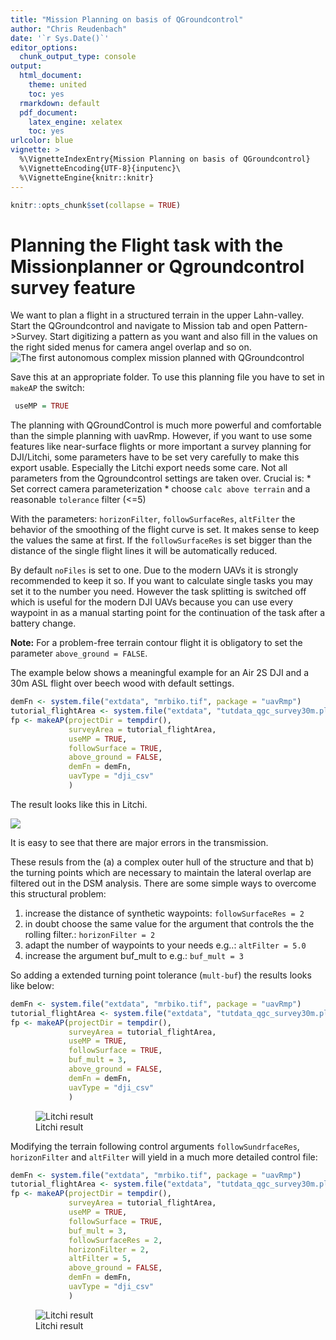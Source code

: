 ```yaml
---
title: "Mission Planning on basis of QGroundcontrol"
author: "Chris Reudenbach"
date: '`r Sys.Date()`'
editor_options:
  chunk_output_type: console
output:
  html_document: 
    theme: united
    toc: yes
  rmarkdown: default
  pdf_document:
    latex_engine: xelatex
    toc: yes
urlcolor: blue
vignette: >
  %\VignetteIndexEntry{Mission Planning on basis of QGroundcontrol}
  %\VignetteEncoding{UTF-8}{inputenc}\
  %\VignetteEngine{knitr::knitr}
---
```



```r
knitr::opts_chunk$set(collapse = TRUE)
```

# Planning the Flight task with the Missionplanner or Qgroundcontrol survey feature

We want to plan a flight in a structured terrain in the upper Lahn-valley. Start the QGroundcontrol and navigate to Mission tab and open Pattern->Survey. Start digitizing a pattern as you want and also fill in the values on the right sided menus for camera angel overlap and so on. 
![The first autonomous complex mission planned with QGroundcontrol](https://github.com/gisma/uavRmp/blob/master/docs/articles/qcmission.png)

Save this at an appropriate folder. To use this planning file you have to set in `makeAP` the switch:

```r
 useMP = TRUE
```


The planning with QGroundControl is much more powerful and comfortable than the simple planning with uavRmp. However, if you want to use some features like near-surface flights or more important a survey planning for DJI/Litchi, some parameters have to be set very carefully to make this export usable. 
Especially the Litchi export needs some care. 
Not all parameters from the Qgroundcontrol settings are taken over. Crucial is:
 * Set correct camera parameterization
 * choose `calc above terrain` and a reasonable `tolerance` filter (<=5) 

With the parameters: `horizonFilter`, `followSurfaceRes`, `altFilter` the behavior of the smoothing of the flight curve is set. It makes sense to keep the values the same at first. If the `followSurfaceRes` is set bigger than the distance of the single flight lines it will be automatically reduced.  

By default  `noFiles` is set to one. Due to the modern UAVs it is strongly recommended to keep it so. If you want to calculate single tasks you may set it to the number you need. However the task splitting is switched off which is useful for the modern DJI UAVs because you can use every waypoint in as a manual starting point for the continuation of the task after a battery change.

**Note:** For a problem-free terrain contour flight it is obligatory to set the parameter `above_ground = FALSE`.

The example below shows a meaningful example for an Air 2S DJI and a 30m ASL flight over beech wood with default settings.


```r
demFn <- system.file("extdata", "mrbiko.tif", package = "uavRmp")
tutorial_flightArea <- system.file("extdata", "tutdata_qgc_survey30m.plan", package = "uavRmp")
fp <- makeAP(projectDir = tempdir(),
             surveyArea = tutorial_flightArea,
             useMP = TRUE,
             followSurface = TRUE,
             above_ground = FALSE,
             demFn = demFn,
             uavType = "dji_csv" 
             )
```

The result looks like this in Litchi.

![](https://github.com/gisma/uavRmp/blob/master/docs/articles/qcmissionb15.png)  


It is easy to see that there are major errors in the transmission.

These resuls from the (a) a complex outer hull of the structure and that b) the turning points which are necessary to maintain the lateral overlap are filtered out in the DSM analysis. 
There are some simple ways to overcome this structural problem:


1. increase the distance of synthetic waypoints:  `followSurfaceRes = 2` 
2. in doubt choose the same value for the argument that controls the the rolling filter.: ` horizonFilter = 2`
3. adapt the number of waypoints to your needs e.g..: `altFilter = 5.0`
1. increase the argument buf_mult to e.g.: ` buf_mult = 3`

So adding a extended turning point tolerance (`mult-buf`) the results looks like below:

```r
demFn <- system.file("extdata", "mrbiko.tif", package = "uavRmp")
tutorial_flightArea <- system.file("extdata", "tutdata_qgc_survey30m.plan", package = "uavRmp")
fp <- makeAP(projectDir = tempdir(),
             surveyArea = tutorial_flightArea,
             useMP = TRUE,
             followSurface = TRUE,
             buf_mult = 3,
             above_ground = FALSE,
             demFn = demFn,
             uavType = "dji_csv" 
             )
```
![Litchi result](https://github.com/gisma/uavRmp/blob/master/docs/articles/qcmissionb15_detail.png)  


Modifying the terrain following control arguments  `followSundrfaceRes`, `horizonFilter` and `altFilter` will yield in a much more detailed control file:

```r
demFn <- system.file("extdata", "mrbiko.tif", package = "uavRmp")
tutorial_flightArea <- system.file("extdata", "tutdata_qgc_survey30m.plan", package = "uavRmp")
fp <- makeAP(projectDir = tempdir(),
             surveyArea = tutorial_flightArea,
             useMP = TRUE,
             followSurface = TRUE,
             buf_mult = 3,
             followSurfaceRes = 2, 
             horizonFilter = 2, 
             altFilter = 5,
             above_ground = FALSE,
             demFn = demFn,
             uavType = "dji_csv" 
             )
```
![Litchi result](https://github.com/gisma/uavRmp/master/docs/articles/qcmissionb16.png)  
